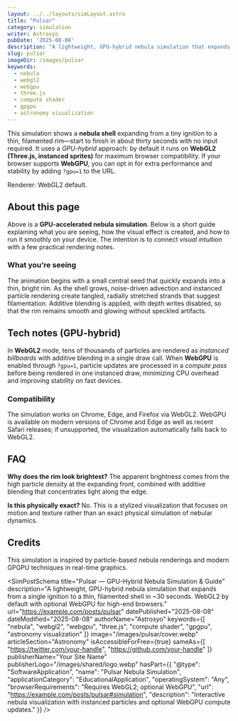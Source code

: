 ```yaml
---
layout: ../../layouts/simLayout.astro
title: "Pulsar"
category: simulation
writer: Astrosyo
pubDate: '2025-08-08'
description: "A lightweight, GPU-hybrid nebula simulation that expands from a single ignition to a thin, filamented shell in ~30 seconds. WebGL2 by default with optional WebGPU for high-end browsers."
slug: pulsar
imageDir: /images/pulsar
keywords:
  - nebula
  - webgl2
  - webgpu
  - three.js
  - compute shader
  - gpgpu
  - astronomy visualization
---
```



<div class="sim-container centered_flex">
  <p class="Tool-Explanation">
    This simulation shows a <strong>nebula shell</strong> expanding from a tiny ignition to a thin, filamented rim—start to finish in about thirty seconds with no input required. It uses a <em>GPU-hybrid</em> approach: by default it runs on <strong>WebGL2 (Three.js, instanced sprites)</strong> for maximum browser compatibility. If your browser supports <strong>WebGPU</strong>, you can opt in for extra performance and stability by adding <code>?gpu=1</code> to the URL.
  </p>

  <div class="sim-stage" aria-label="Nebula simulation canvas" id="simulation">
    <SimCanvas slug="pulsar" />
  </div>

  <figcaption class="sim-caption">
    <span>Renderer: WebGL2 default.</span>
  </figcaption>
</div>

<div class="sim-article">
  <h2 id="about-this-page">About this page</h2>
  <p>
    Above is a <strong>GPU-accelerated nebula simulation</strong>. Below is a short guide explaining what you are seeing, how the visual effect is created, and how to run it smoothly on your device. The intention is to connect <em>visual intuition</em> with a few practical rendering notes.
  </p>

  <h3 id="what-youre-seeing">What you’re seeing</h3>
  <p>
    The animation begins with a small central seed that quickly expands into a thin, bright rim. As the shell grows, noise-driven advection and instanced particle rendering create tangled, radially stretched strands that suggest filamentation. Additive blending is applied, with depth writes disabled, so that the rim remains smooth and glowing without speckled artifacts.
  </p>

  <h2 id="tech-notes">Tech notes (GPU-hybrid)</h2>
  <p>
    In <strong>WebGL2</strong> mode, tens of thousands of particles are rendered as <em>instanced billboards</em> with additive blending in a single draw call. When <strong>WebGPU</strong> is enabled through <code>?gpu=1</code>, particle updates are processed in a <em>compute pass</em> before being rendered in one instanced draw, minimizing CPU overhead and improving stability on fast devices.
  </p>

  <h3 id="compatibility">Compatibility</h3>
  <p>
    The simulation works on Chrome, Edge, and Firefox via WebGL2. WebGPU is available on modern versions of Chrome and Edge as well as recent Safari releases; if unsupported, the visualization automatically falls back to WebGL2.
  </p>

  <h2 id="faq">FAQ</h2>
  <p>
    <strong>Why does the rim look brightest?</strong> The apparent brightness comes from the high particle density at the expanding front, combined with additive blending that concentrates light along the edge.
  </p>
  <p>
    <strong>Is this physically exact?</strong> No. This is a stylized visualization that focuses on motion and texture rather than an exact physical simulation of nebular dynamics.
  </p>

  <h2 id="credits">Credits</h2>
  <p>
    This simulation is inspired by particle-based nebula renderings and modern GPGPU techniques in real-time graphics.
  </p>
</div>

<SimPostSchema
  title="Pulsar — GPU-Hybrid Nebula Simulation & Guide"
  description="A lightweight, GPU-hybrid nebula simulation that expands from a single ignition to a thin, filamented shell in ~30 seconds. WebGL2 by default with optional WebGPU for high-end browsers."
  url="https://example.com/posts/pulsar"
  datePublished="2025-08-08"
  dateModified="2025-08-08"
  authorName="Astrosyo"
  keywords={[
    "nebula",
    "webgl2",
    "webgpu",
    "three.js",
    "compute shader",
    "gpgpu",
    "astronomy visualization"
  ]}
  image="/images/pulsar/cover.webp"
  articleSection="Astronomy"
  isAccessibleForFree={true}
  sameAs={[
    "https://twitter.com/your-handle",
    "https://github.com/your-handle"
  ]}
  publisherName="Your Site Name"
  publisherLogo="/images/shared/logo.webp"
  hasPart={{
    "@type": "SoftwareApplication",
    "name": "Pulsar Nebula Simulation",
    "applicationCategory": "EducationalApplication",
    "operatingSystem": "Any",
    "browserRequirements": "Requires WebGL2; optional WebGPU",
    "url": "https://example.com/posts/pulsar#simulation",
    "description": "Interactive nebula visualization with instanced particles and optional WebGPU compute updates."
  }}
/>